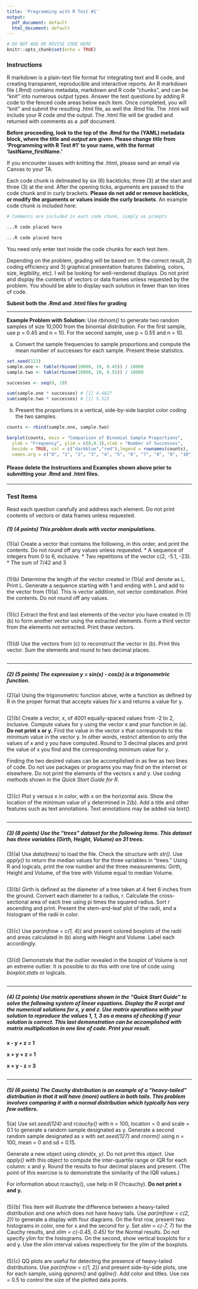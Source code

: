 ```yaml
---
title: 'Programming with R Test #1'
output:
  pdf_document: default
  html_document: default
---
```


```r
# DO NOT ADD OR REVISE CODE HERE
knitr::opts_chunk$set(echo = TRUE)
```

### Instructions

R markdown is a plain-text file format for integrating text and R code, and creating transparent, reproducible and interactive reports. An R markdown file (.Rmd) contains metadata, markdown and R code "chunks", and can be "knit" into numerous output types. Answer the test questions by adding R code to the fenced code areas below each item. Once completed, you will "knit" and submit the resulting .html file, as well the .Rmd file. The .html will include your R code *and* the output. The .html file will be graded and returned with comments as a .pdf document.

**Before proceeding, look to the top of the .Rmd for the (YAML) metadata block, where the *title* and *output* are given. Please change *title* from 'Programming with R Test #1' to your name, with the format 'lastName_firstName.'**

If you encounter issues with knitting the .html, please send an email via Canvas to your TA.

Each code chunk is delineated by six (6) backticks; three (3) at the start and three (3) at the end. After the opening ticks, arguments are passed to the code chunk and in curly brackets. **Please do not add or remove backticks, or modify the arguments or values inside the curly brackets**. An example code chunk is included here: 

```r
# Comments are included in each code chunk, simply as prompts

...R code placed here

...R code placed here

```

You need only enter text inside the code chunks for each test item.

Depending on the problem, grading will be based on: 1) the correct result, 2) coding efficiency and 3) graphical presentation features (labeling, colors, size, legibility, etc).  I will be looking for well-rendered displays.  Do not print and display the contents of vectors or data frames unless requested by the problem.  You should be able to display each solution in fewer than ten lines of code.

**Submit both the .Rmd and .html files for grading**

-----

**Example Problem with Solution:**
Use *rbinom()* to generate two random samples of size 10,000 from the binomial distribution. For the first sample, use p = 0.45 and n = 10. For the second sample, use p = 0.55 and n = 10.

(a) Convert the sample frequencies to sample proportions and compute the mean number of successes for each sample. Present these statistics.

```r
set.seed(123)
sample.one <- table(rbinom(10000, 10, 0.45)) / 10000
sample.two <- table(rbinom(10000, 10, 0.55)) / 10000

successes <- seq(0, 10)

sum(sample.one * successes) # [1] 4.4827
sum(sample.two * successes) # [1] 5.523
```

(b) Present the proportions in a vertical, side-by-side barplot color coding the two samples.

```r
counts <- rbind(sample.one, sample.two)

barplot(counts, main = "Comparison of Binomial Sample Proportions", 
  ylab = "Frequency", ylim = c(0,0.3),xlab = "Number of Successes",
  beside = TRUE, col = c("darkblue","red"),legend = rownames(counts),
  names.arg = c("0", "1", "2", "3", "4", "5", "6", "7", "8", "9", "10"))
```

####  Please delete the Instructions and Examples shown above prior to submitting your .Rmd and .html files.

-----

### Test Items

Read each question carefully and address each element.  Do not print contents of vectors or data frames unless requested.

##### (1) (4 points) This problem deals with vector manipulations.

(1)(a)  Create a vector that contains the following, in this order, and print the contents.  Do not round off any values unless requested.
* A sequence of integers from 0 to 6, inclusive.
* Two repetitions of the vector c(2, -5.1, -23).
* The sum of 7/42 and 3

```r
 


```

(1)(b)  Determine the length of the vector created in (1)(a) and denote as L. Print L. Generate a sequence starting with 1 and ending with L and add to the vector from (1)(a). This is vector addition, not vector combination.  Print the contents.  Do not round off any values.

```r



```

(1)(c) Extract the first and last elements of the vector you have created in (1)(b) to form another vector using the extracted elements. Form a third vector from the elements not extracted. Print these vectors.

```r



```

(1)(d) Use the vectors from (c) to reconstruct the vector in (b). Print this vector. Sum the elements and round to two decimal places.

```r



```

-----

##### (2) (5 points) The expression y = sin(x) - cos(x) is a trigonometric function.

(2)(a) Using the trigonometric function above, write a function as defined by R in the proper format that accepts values for x and returns a value for y.

```r



```

(2)(b) Create a vector, x, of 4001 equally-spaced values from -2 to 2, inclusive. Compute values for y using the vector x and your function in (a).  **Do not print x or y.**  Find the value in the vector x that corresponds to the minimum value in the vector y. In other words, restrict attention to only the values of x and y you have computed. Round to 3 decimal places and print the value of x you find and the corresponding minimum value for y.

Finding the two desired values can be accomplished in as few as two lines of code.  Do not use packages or programs you may find on the internet or elsewhere. Do not print the elements of the vectors x and y. Use coding methods shown in the *Quick Start Guide for R*.

```r



```

(2)(c) Plot y versus x in color, with x on the horizontal axis. Show the location of the minimum value of y determined in 2(b).  Add a title and other features such as text annotations. Text annotations may be added via *text()*.

```r



```

-----

##### (3) (8 points) Use the "trees" dataset for the following items. This dataset has three variables (Girth, Height, Volume) on 31 trees.

(3)(a) Use *data(trees)* to load the file.  Check the structure with *str()*. Use *apply()* to return the median values for the three variables in "trees." Using R and logicals, print the row number and the three measurements: Girth, Height and Volume, of the tree with Volume equal to median Volume.

```r



```

(3)(b) Girth is defined as the diameter of a tree taken at 4 feet 6 inches from the ground. Convert each diameter to a radius, r. Calculate the cross-sectional area of each tree using pi times the squared radius. Sort r ascending and print. Present the stem-and-leaf plot of the radii, and a histogram of the radii in color. 

```r



```

(3)(c) Use *par(mfrow = c(1, 4))* and present colored boxplots of the radii and areas calculated in (b) along with Height and Volume. Label each accordingly.

```r



```

(3)(d) Demonstrate that the outlier revealed in the boxplot of Volume is not an extreme outlier.  It is possible to do this with one line of code using *boxplot.stats* or logicals.

```r



```

-----

##### (4) (2 points) Use matrix operations shown in the "Quick Start Guide" to solve the following system of linear equations. Display the R script and the numerical solutions for x, y and z. Use matrix operations with your solution to reproduce the values 1, 1, 3 as a means of checking if your solution is correct.  This last demonstration can be accomplished with matrix multiplication in one line of code. Print your result.  

**x - y + z = 1**

**x + y + z = 1**

**x + y - z = 3**

```r



```

-----

##### (5) (6 points) The Cauchy distribution is an example of a "heavy-tailed" distribution in that it will have (more) outliers in both tails.  This problem involves comparing it with a normal distribution which typically has very few outliers.  

5(a) Use *set.seed(124)* and *rcauchy()* with n = 100, location = 0 and scale = 0.1 to generate a random sample designated as y.  Generate a second random sample designated as x with *set.seed(127)* and *rnorm()* using n = 100, mean = 0 and sd = 0.15.  

Generate a new object using *cbind(x, y)*. Do not print this object.  Use *apply()* with this object to compute the inter-quartile range or IQR for each column:  x and y.  Round the results to four decimal places and present.  (The point of this exercise is to demonstrate the similarity of the IQR values.)

For information about rcauchy(), use help in R (?rcauchy).  **Do not print x and y.**

```r



```

(5)(b) This item will illustrate the difference between a heavy-tailed distribution and one which does not have heavy tails.  Use *par(mfrow = c(2, 2))* to generate a display with four diagrams. On the first row, present two histograms in color, one for x and the second for y. Set *xlim = c(-7, 7)* for the Cauchy results, and *xlim = c(-0.45, 0.45)* for the Normal results.  Do not specify ylim for the histograms.  On the second, show vertical boxplots for x and y.  Use the xlim interval values respectively for the ylim of the boxplots.  

```r



```

(5)(c) QQ plots are useful for detecting the presence of heavy-tailed distributions. Use *par(mfrow = c(1, 2))* and present side-by-side plots, one for each sample, using *qqnorm()* and *qqline()*.  Add color and titles. Use cex = 0.5 to control the size of the plotted data points.

```r



```